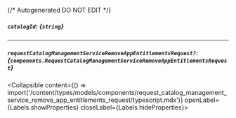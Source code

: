 {/* Autogenerated DO NOT EDIT  */}

##### `catalogId`: *{`string`}*

---
##### `requestCatalogManagementServiceRemoveAppEntitlementsRequest?`: *{`components.RequestCatalogManagementServiceRemoveAppEntitlementsRequest`}*
<Collapsible content={() => import('/content/types/models/components/request_catalog_management_service_remove_app_entitlements_request/typescript.mdx')} openLabel={Labels.showProperties} closeLabel={Labels.hideProperties}>
</Collapsible>


